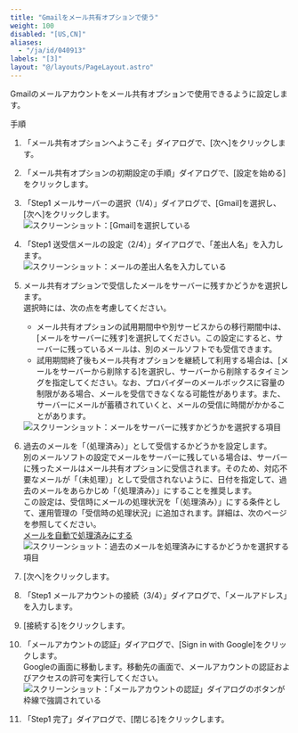 ```yaml
---
title: "Gmailをメール共有オプションで使う"
weight: 100
disabled: "[US,CN]"
aliases:
  - "/ja/id/040913"
labels: "[3]"
layout: "@/layouts/PageLayout.astro"
---
```




Gmailのメールアカウントをメール共有オプションで使用できるように設定します。

<Heading id="m_list_account_m_gmail_10">手順</Heading>

1. 「メール共有オプションへようこそ」ダイアログで、[次へ]をクリックします。

1. 「メール共有オプションの初期設定の手順」ダイアログで、[設定を始める]をクリックします。

1. 「Step1 メールサーバーの選択（1/4）」ダイアログで、[Gmail]を選択し、[次へ]をクリックします。  
    <Img src="/k/kintone/img-ja/m_gmail_01.png" alt="スクリーンショット：[Gmail]を選択している" />

1. 「Step1 送受信メールの設定（2/4）」ダイアログで、「差出人名」を入力します。  
    <Img src="/k/kintone/img-ja/m_gmail_02.png" alt="スクリーンショット：メールの差出人名を入力している" />

1. メール共有オプションで受信したメールをサーバーに残すかどうかを選択します。  
選択時には、次の点を考慮してください。

   * メール共有オプションの試用期間中や別サービスからの移行期間中は、[メールをサーバーに残す]を選択してください。この設定にすると、サーバーに残っているメールは、別のメールソフトでも受信できます。
   * 試用期間終了後もメール共有オプションを継続して利用する場合は、[メールをサーバーから削除する]を選択し、サーバーから削除するタイミングを指定してください。なお、プロバイダーのメールボックスに容量の制限がある場合、メールを受信できなくなる可能性があります。また、サーバーにメールが蓄積されていくと、メールの受信に時間がかかることがあります。

    <Img src="/k/kintone/img-ja/m_gmail_03.png" alt="スクリーンショット：メールをサーバーに残すかどうかを選択する項目" />

1. 過去のメールを「（処理済み）」として受信するかどうかを設定します。  
別のメールソフトの設定でメールをサーバーに残している場合は、サーバーに残ったメールはメール共有オプションに受信されます。そのため、対応不要なメールが「（未処理）」として受信されないように、日付を指定して、過去のメールをあらかじめ「（処理済み）」にすることを推奨します。  
この設定は、受信時にメールの処理状況を「（処理済み）」にする条件として、運用管理の「受信時の処理状況」に追加されます。詳細は、次のページを参照してください。  
[メールを自動で処理済みにする](/k/ja/id/040968.html)  
    <Img src="/k/kintone/img-ja/m_gmail_04.png" alt="スクリーンショット：過去のメールを処理済みにするかどうかを選択する項目" />

1. [次へ]をクリックします。

1. 「Step1 メールアカウントの接続（3/4）」ダイアログで、「メールアドレス」を入力します。

1. [接続する]をクリックします。

1. 「メールアカウントの認証」ダイアログで、[Sign in with Google]をクリックします。  
Googleの画面に移動します。移動先の画面で、メールアカウントの認証およびアクセスの許可を実行してください。  
    <Img src="/k/kintone/img-ja/m_gmail_05.png" alt="スクリーンショット：「メールアカウントの認証」ダイアログのボタンが枠線で強調されている" />

1. 「Step1 完了」ダイアログで、[閉じる]をクリックします。

